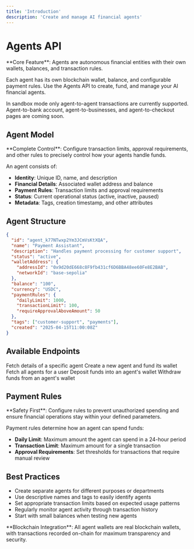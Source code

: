 ```yaml
---
title: 'Introduction'
description: 'Create and manage AI financial agents'
---
```


# Agents API

<Note>
**Core Feature**: Agents are autonomous financial entities with their own wallets, balances, and transaction rules.
</Note>

Each agent has its own blockchain wallet, balance, and configurable payment rules. Use the Agents API to create, fund, and manage your AI financial agents.

<Warning>
In sandbox mode only agent-to-agent transactions are currently supported. Agent-to-bank account, agent-to-businesses, and agent-to-checkout pages are coming soon.
</Warning>

## Agent Model

<Info>
**Complete Control**: Configure transaction limits, approval requirements, and other rules to precisely control how your agents handle funds.
</Info>

An agent consists of:

- **Identity**: Unique ID, name, and description
- **Financial Details**: Associated wallet address and balance
- **Payment Rules**: Transaction limits and approval requirements 
- **Status**: Current operational status (active, inactive, paused)
- **Metadata**: Tags, creation timestamp, and other attributes

## Agent Structure

```json
{
  "id": "agent_k77NTwxp2Ym3JCmVsKtXQA",
  "name": "Payment Assistant",
  "description": "Handles payment processing for customer support",
  "status": "active",
  "walletAddress": {
    "addressId": "0x9d20dE668c8F9fb431cf6D6BBA48ee60Fe8E2BAB",
    "networkId": "base-sepolia"
  },
  "balance": "100",
  "currency": "USDC",
  "paymentRules": {
    "dailyLimit": 1000,
    "transactionLimit": 100,
    "requireApprovalAboveAmount": 50
  },
  "tags": ["customer-support", "payments"],
  "created": "2025-04-15T11:00:08Z"
}
```

## Available Endpoints

<CardGroup>
  <Card title="Get Agent" icon="eye" href="/api-reference/agents/get-agent">
    Fetch details of a specific agent
  </Card>
  <Card title="Create Agent" icon="plus" href="/api-reference/agents/create-agent">
    Create a new agent and fund its wallet
  </Card>
  <Card title="List User Agents" icon="list" href="/api-reference/agents/get-user-agents">
    Fetch all agents for a user
  </Card>
  <Card title="Deposit to Agent" icon="arrow-down" href="/api-reference/agents/deposit">
    Deposit funds into an agent's wallet
  </Card>
  <Card title="Withdraw from Agent" icon="arrow-up" href="/api-reference/agents/withdraw">
    Withdraw funds from an agent's wallet
  </Card>
</CardGroup>

## Payment Rules

<Check>
**Safety First**: Configure rules to prevent unauthorized spending and ensure financial operations stay within your defined parameters.
</Check>

Payment rules determine how an agent can spend funds:

- **Daily Limit**: Maximum amount the agent can spend in a 24-hour period
- **Transaction Limit**: Maximum amount for a single transaction
- **Approval Requirements**: Set thresholds for transactions that require manual review

## Best Practices

- Create separate agents for different purposes or departments
- Use descriptive names and tags to easily identify agents
- Set appropriate transaction limits based on expected usage patterns
- Regularly monitor agent activity through transaction history
- Start with small balances when testing new agents

<Info>
**Blockchain Integration**: All agent wallets are real blockchain wallets, with transactions recorded on-chain for maximum transparency and security.
</Info>